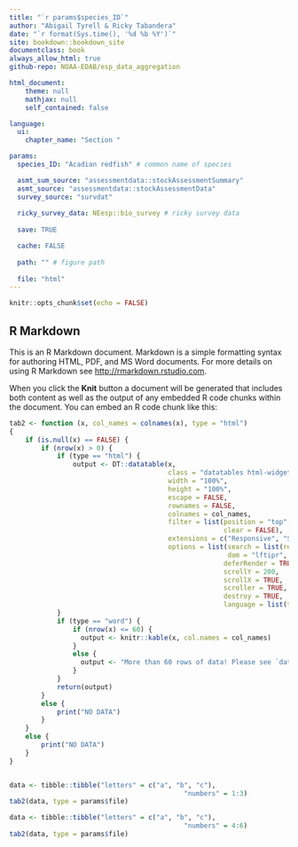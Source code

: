 ```yaml
---
title: "`r params$species_ID`"
author: "Abigail Tyrell & Ricky Tabandera"
date: "`r format(Sys.time(), '%d %b %Y')`"
site: bookdown::bookdown_site
documentclass: book
always_allow_html: true
github-repo: NOAA-EDAB/esp_data_aggregation

html_document:
    theme: null
    mathjax: null
    self_contained: false

language:
  ui:
    chapter_name: "Section "

params: 
  species_ID: "Acadian redfish" # common name of species

  asmt_sum_source: "assessmentdata::stockAssessmentSummary"
  asmt_source: "assessmentdata::stockAssessmentData"
  survey_source: "survdat"
  
  ricky_survey_data: NEesp::bio_survey # ricky survey data
  
  save: TRUE

  cache: FALSE
  
  path: "" # figure path
  
  file: "html"
---
```


```r
knitr::opts_chunk$set(echo = FALSE)
```

## R Markdown

This is an R Markdown document. Markdown is a simple formatting syntax for authoring HTML, PDF, and MS Word documents. For more details on using R Markdown see <http://rmarkdown.rstudio.com>.

When you click the **Knit** button a document will be generated that includes both content as well as the output of any embedded R code chunks within the document. You can embed an R code chunk like this:

```r

tab2 <- function (x, col_names = colnames(x), type = "html") 
{
    if (is.null(x) == FALSE) {
        if (nrow(x) > 0) {
            if (type == "html") {
                output <- DT::datatable(x, 
                                        class = "datatables html-widget html-widget-static-bound",
                                        width = "100%",
                                        height = "100%",
                                        escape = FALSE,
                                        rownames = FALSE, 
                                        colnames = col_names,
                                        filter = list(position = "top", 
                                                      clear = FALSE),
                                        extensions = c("Responsive", "Scroller"), 
                                        options = list(search = list(regex = TRUE), 
                                                       dom = "lftipr",
                                                      deferRender = TRUE,
                                                      scrollY = 200, 
                                                      scrollX = TRUE, 
                                                      scroller = TRUE, 
                                                      destroy = TRUE,
                                                      language = list(thousands = ",")))
            }
            if (type == "word") {
                if (nrow(x) <= 60) {
                  output <- knitr::kable(x, col.names = col_names)
                }
                else {
                  output <- "More than 60 rows of data! Please see `data` folder."
                }
            }
            return(output)
        }
        else {
            print("NO DATA")
        }
    }
    else {
        print("NO DATA")
    }
}


data <- tibble::tibble("letters" = c("a", "b", "c"),
                                            "numbers" = 1:3)
tab2(data, type = params$file) 

data <- tibble::tibble("letters" = c("a", "b", "c"),
                                            "numbers" = 4:6)
tab2(data, type = params$file) 
```
